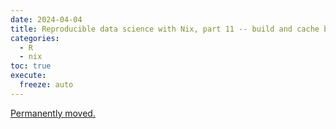 ```yaml
---
date: 2024-04-04
title: Reproducible data science with Nix, part 11 -- build and cache binaries with Github Actions and Cachix
categories:
  - R
  - nix
toc: true
execute:
  freeze: auto
---
```


[Permanently moved.](../../posts/2024-04-04-nix_for_r_part_11.qmd)
